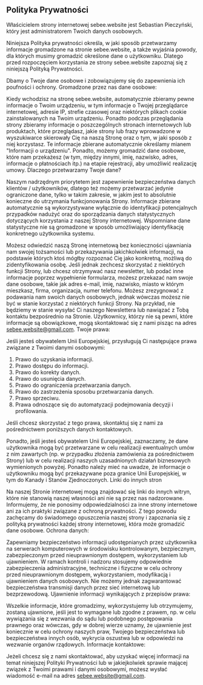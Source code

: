 ## Polityka Prywatności

Właścicielem strony internetowej sebee.website jest Sebastian Pieczyński, który jest administratorem Twoich danych osobowych.

Niniejsza Polityka prywatności określa, w jaki sposób przetwarzamy informacje gromadzone na stronie sebee.website, a także wyjaśnia powody, dla których musimy gromadzić określone dane o użytkowniku. Dlatego przed rozpoczęciem korzystania ze strony sebee.website zapoznaj się z niniejszą Polityką Prywatności.

Dbamy o Twoje dane osobowe i zobowiązujemy się do zapewnienia ich poufności i ochrony.
Gromadzone przez nas dane osobowe:

Kiedy wchodzisz na stronę sebee.website, automatycznie zbieramy pewne informacje o Twoim urządzeniu, w tym informacje o Twojej przeglądarce internetowej, adresie IP, strefie czasowej oraz niektórych plikach cookie zainstalowanych na Twoim urządzeniu. Ponadto podczas przeglądania strony zbieramy informacje o poszczególnych stronach internetowych lub produktach, które przeglądasz, jakie strony lub frazy wprowadzone w wyszukiwarce skierowały Cię na naszą Stronę oraz o tym, w jaki sposób z niej korzystasz. Te informacje zbierane automatycznie określamy mianem "Informacji o urządzeniu". Ponadto, możemy gromadzić dane osobowe, które nam przekażesz (w tym, między innymi, imię, nazwisko, adres, informacje o płatnościach itp.) na etapie rejestracji, aby umożliwić realizację umowy.
Dlaczego przetwarzamy Twoje dane?

Naszym nadrzędnym priorytetem jest zapewnienie bezpieczeństwa danych klientów / użytkowników, dlatego też możemy przetwarzać jedynie ograniczone dane, tylko w takim zakresie, w jakim jest to absolutnie konieczne do utrzymania funkcjonowania Strony. Informacje zbierane automatycznie są wykorzystywane wyłącznie do identyfikacji potencjalnych przypadków nadużyć oraz do sporządzania danych statystycznych dotyczących korzystania z naszej Strony internetowej. Wspomniane dane statystyczne nie są gromadzone w sposób umożliwiający identyfikację konkretnego użytkownika systemu.

Możesz odwiedzić naszą Stronę internetową bez konieczności ujawniania nam swojej tożsamości lub przekazywania jakichkolwiek informacji, na podstawie których ktoś mógłby rozpoznać Cię jako konkretną, możliwą do zidentyfikowania osobę. Jeśli jednak zechcesz skorzystać z niektórych funkcji Strony, lub chcesz otrzymywać nasz newsletter, lub podać inne informacje poprzez wypełnienie formularza, możesz przekazać nam swoje dane osobowe, takie jak adres e-mail, imię, nazwisko, miasto w którym mieszkasz, firma, organizacja, numer telefonu. Możesz zrezygnować z podawania nam swoich danych osobowych, jednak wówczas możesz nie być w stanie korzystać z niektórych funkcji Strony. Na przykład, nie będziemy w stanie wysyłać Ci naszego Newslettera lub nawiązać z Tobą kontaktu bezpośrednio na Stronie. Użytkownicy, którzy nie są pewni, które informacje są obowiązkowe, mogą skontaktować się z nami pisząc na adres sebee.website@gmail.com.
Twoje prawa:

Jeśli jesteś obywatelem Unii Europejskiej, przysługują Ci następujące prawa związane z Twoimi danymi osobowymi:

1.    Prawo do uzyskania informacji.
1.    Prawo dostępu do informacji.
1.    Prawo do korekty danych.
1.    Prawo do usunięcia danych.
1.    Prawo do ograniczenia przetwarzania danych.
1.    Prawo do zastrzeżenia sposobu przetwarzania danych.
1.    Prawo sprzeciwu.
1.    Prawa odnoszące się do automatyzacji podejmowania decyzji i profilowania.

Jeśli chcesz skorzystać z tego prawa, skontaktuj się z nami za pośrednictwem poniższych danych kontaktowych.

Ponadto, jeśli jesteś obywatelem Unii Europejskiej, zaznaczamy, że dane użytkownika mogą być przetwarzane w celu realizacji ewentualnych umów z nim zawartych (np. w przypadku złożenia zamówienia za pośrednictwem Strony) lub w celu realizacji naszych uzasadnionych działań biznesowych wymienionych powyżej. Ponadto należy mieć na uwadze, że informacje o użytkowniku mogą być przekazywane poza granice Unii Europejskiej, w tym do Kanady i Stanów Zjednoczonych.
Linki do innych stron

Na naszej Stronie internetowej mogą znajdować się linki do innych witryn, które nie stanowią naszej własności ani nie są przez nas nadzorowane. Informujemy, że nie ponosimy odpowiedzialności za inne strony internetowe ani za ich praktyki związane z ochroną prywatności. Z tego powodu zachęcamy do świadomego opuszczenia naszej strony i zapoznania się z polityką prywatności każdej strony internetowej, która może gromadzić dane osobowe.
Ochrona danych:

Zapewniamy bezpieczeństwo informacji udostępnianych przez użytkownika na serwerach komputerowych w środowisku kontrolowanym, bezpiecznym, zabezpieczonym przed nieuprawnionym dostępem, wykorzystaniem lub ujawnieniem. W ramach kontroli i nadzoru stosujemy odpowiednie zabezpieczenia administracyjne, techniczne i fizyczne w celu ochrony przed nieuprawnionym dostępem, wykorzystaniem, modyfikacją i ujawnieniem danych osobowych. Nie możemy jednak zagwarantować bezpieczeństwa transmisji danych przez sieć internetową lub bezprzewodową.
Ujawnienie informacji wynikających z przepisów prawa:

Wszelkie informacje, które gromadzimy, wykorzystujemy lub otrzymujemy, zostaną ujawnione, jeśli jest to wymagane lub zgodne z prawem, np. w celu wywiązania się z wezwania do sądu lub podobnego postępowania prawnego oraz wówczas, gdy w dobrej wierze uznamy, że ujawnienie jest koniecznie w celu ochrony naszych praw, Twojego bezpieczeństwa lub bezpieczeństwa innych osób, wykrycia oszustwa lub w odpowiedzi na wezwanie organów rządowych.
Informacje kontaktowe:

Jeżeli chcesz się z nami skontaktować, aby uzyskać więcej informacji na temat niniejszej Polityki Prywatności lub w jakiejkolwiek sprawie mającej związek z Twoimi prawami i danymi osobowymi, możesz wysłać wiadomość e-mail na adres sebee.website@gmail.com.
